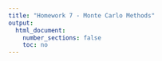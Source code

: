 ```yaml
---
title: "Homework 7 - Monte Carlo Methods"
output:
  html_document:
    number_sections: false
    toc: no
---
```

